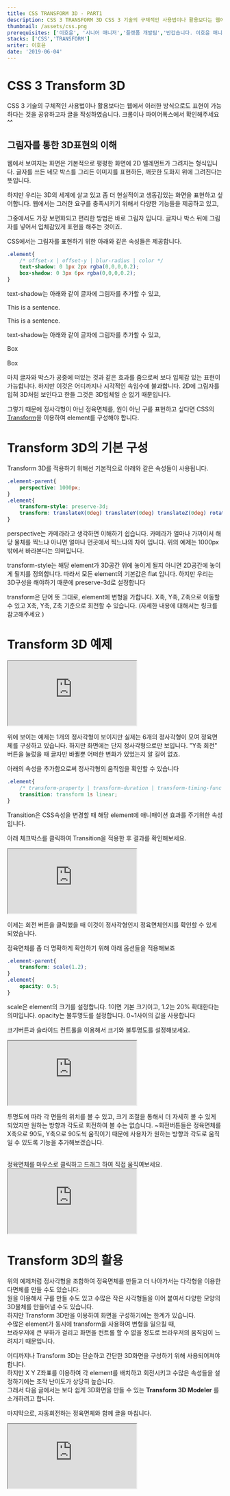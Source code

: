 ---
title: CSS TRANSFORM 3D - PART1
description: CSS 3 TRANSFORM 3D CSS 3 기술의 구체적인 사용법이나 활용보다는 웹에서 이러한 방식으로도 표현이 가능하다는 것을 공유하고자 글을 작성하였습니다
thumbnail: /assets/css.png
prerequisites: ['이호윤', '시니어 매니저','플랫폼 개발팀','반갑습니다. 이호윤 매니저입니다. 저는 유비케어에서 프론트엔드 개발을 담당하고 있습니다. 동물과 최신 기술에 관심이 많습니다.']
stacks: ['CSS','TRANSFORM']
writer: 이호윤
date: '2019-06-04'
---


# CSS 3 Transform 3D

CSS 3 기술의 구체적인 사용법이나 활용보다는 웹에서 이러한 방식으로도 표현이 가능하다는 것을 공유하고자 글을 작성하였습니다. 크롬이나 파이어폭스에서 확인해주세요 ^^

<h2><span style={{"borderBottom":"3px solid rgba(200,200,210,0.8)"}}>그림자</span>를 통한 3D표현의 이해</h2>

웹에서 보여지는 화면은 기본적으로 평평한 화면에 2D 엘레먼트가 그려지는 형식입니다.
글자를 쓰든 네모 박스를 그리든 이미지를 표현하든, 깨끗한 도화지 위에 그려진다는 뜻입니다.

하지만 우리는 3D의 세계에 살고 있고 좀 더 현실적이고 생동감있는 화면을 표현하고 싶어합니다.
웹에서는 그러한 요구를 충족시키기 위해서 다양한 기능들을 제공하고 있고,

<p>그중에서도 가장 보편화되고 편리한 방법은 바로 <span style={{"borderBottom":"1px solid rgba(200,200,210,0.8)"}}>그림자</span> 입니다. 글자나 박스 뒤에 그림자를 넣어서 입체감있게 표현을 해주는 것이죠.</p>

CSS에서는 그림자를 표현하기 위한 아래와 같은 속성들은 제공합니다.

```css
.element{
    /* offset-x | offset-y | blur-radius | color */
    text-shadow: 0 1px 2px rgba(0,0,0,0.2);
    box-shadow: 0 3px 6px rgba(0,0,0,0.2);
}
```

text-shadow는 아래와 같이 글자에 그림자를 추가할 수 있고,

<div className="ex-box">
    <p className="ex-txt1">This is a sentence.</p>
    <p className="ex-txt1 shadow">This is a sentence.</p>
</div>

text-shadow는 아래와 같이 글자에 그림자를 추가할 수 있고,
<div className="ex-box2">
    <div className="ex-box1">Box</div>
    &nbsp;&nbsp;
    <div className="ex-box1 shadow">Box</div>
</div>

마치 글자와 박스가 공중에 떠있는 것과 같은 효과를 줌으로써 보다 입체감 있는 표현이 가능합니다.
하지만 이것은 어디까지나 시각적인 속임수에 불과합니다.
2D에 그림자를 입혀 3D처럼 보인다고 한들 그것은 3D입체일 순 없기 때문입니다.


<p>그렇기 때문에  
정사각형이 아닌 정육면체를, 원이 아닌 구를 표현하고 싶다면  
CSS의 <span><a className="a-custom" href="https://developer.mozilla.org/ko/docs/Web/CSS/CSS_Transforms">Transform</a></span>을 이용하여 element를 구성해야 합니다.</p>


# Transform 3D의 기본 구성

Transform 3D를 적용하기 위해선 기본적으로 아래와 같은 속성들이 사용됩니다.
```css
.element-parent{
    perspective: 1000px;
}
.element{
    transform-style: preserve-3d;
    transform: translateX(0deg) translateY(0deg) translateZ(0deg) rotateX(0deg) rotateY(180deg) rotateZ(0deg);
}

```

perspective는 카메라라고 생각하면 이해하기 쉽습니다.
카메라가 얼마나 가까이서 해당 물체를 찍느냐 아니면 얼마나 먼곳에서 찍느냐의 차이 입니다.
위의 예제는 1000px 밖에서 바라본다는 의미입니다.

transform-style는 해당 element가 3D공간 위에 놓이게 될지 아니면 2D공간에 놓이게 될지를 정의합니다.
따라서 모든 element의 기본값은 flat 입니다. 하지만 우리는 3D구성을 해야하기 때문에 preserve-3d로 설정합니다

transform은 단어 뜻 그대로, element에 변형을 가합니다.
X축, Y축, Z축으로 이동할 수 있고
X축, Y축, Z축 기준으로 회전할 수 있습니다.
(자세한 내용에 대해서는 링크를 참고해주세요 )

# Transform 3D 예제

<iframe src="http://tech.ubcare.co.kr/assets/posting/20190604/p1.html"></iframe>


위에 보이는 예제는 1개의 정사각형이 보이지만 실제는 6개의 정사각형이 모여 정육면체를 구성하고 있습니다.
하지만 화면에는 단지 정사각형으로만 보입니다.
"Y축 회전" 버튼을 눌렀을 때 글자만 바뀔뿐 어떠한 변화가 있었는지 알 길이 없죠.

아래의 속성을 추가함으로써 정사각형의 움직임을 확인할 수 있습니다

```css
.element{
    /* transform-property | transform-duration | transform-timing-func */
    transition: transform 1s linear;
}
```

Transition은 CSS속성을 변경할 때 해당 element에 애니매이션 효과를 주기위한 속성입니다.

아래 체크박스를 클릭하여 Transition을 적용한 후 결과를 확인해보세요.

<iframe src="http://tech.ubcare.co.kr/assets/posting/20190604/p2.html"></iframe>

이제는 회전 버튼을 클릭했을 때 이것이 정사각형인지 정육면체인지를 확인할 수 있게 되었습니다.

정육면체를 좀 더 명확하게 확인하기 위해 아래 옵션들을 적용해보죠

```css
.element-parent{
    transform: scale(1.2);
}
.element{
    opacity: 0.5;
}
```

scale은 element의 크기를 설정합니다. 1이면 기본 크기이고, 1.2는 20% 확대한다는 의미입니다.
opacity는 불투명도를 설정합니다. 0~1사이의 값을 사용합니다

<p><span className="red-button">크기</span>버튼과 슬라이드 컨트롤을 이용해서 크기와 불투명도를 설정해보세요.</p>
<iframe src="http://tech.ubcare.co.kr/assets/posting/20190604/p3.html"></iframe>

<p>투명도에 따라 각 면들의 위치를 볼 수 있고, 크기 조절을 통해서 더 자세히 볼 수 있게 되었지만
원하는 방향과 각도로 회전하여 볼 수는 없습니다.
<span className="red-button">~회전</span>버튼들은 정육면체를 X축으로 90도, Y축으로 90도씩 움직이기 때문에
사용자가 원하는 방향과 각도로 움직일 수 있도록 기능을 추가해보겠습니다.</p>

<br/>
정육면체를 마우스로 클릭하고 드래그 하여 직접 움직여보세요.

<iframe src="http://tech.ubcare.co.kr/assets/posting/20190604/p4.html"></iframe>

# Transform 3D의 활용

위의 예제처럼 정사각형을 조합하여 정육면체를 만들고 더 나아가서는 다각형을 이용한 다면체를 만들 수도 있습니다.  
원을 이용해서 구를 만들 수도 있고 수많은 작은 사각형들을 이어 붙여서 다양한 모양의 3D물체를 만들어낼 수도 있습니다.  
하지만 Transform 3D만을 이용하여 화면을 구성하기에는 한계가 있습니다.  
수많은 element가 동시에 transform을 사용하여 변형을 일으킬 때,  
브라우저에 큰 부하가 걸리고 화면을 컨트롤 할 수 없을 정도로 브라우저의 움직임이 느려지기 때문입니다.  

어디까지나 Transform 3D는 단순하고 간단한 3D화면을 구성하기 위해 사용되어져야 합니다.  
하지만 X Y Z좌표를 이용하여 각 element를 배치하고 회전시키고 수많은 속성들을 설정하기에는 조작 난이도가 상당히 높습니다.  
그래서 다음 글에서는 보다 쉽게 3D화면을 만들 수 있는 **Transform 3D Modeler** 를 소개하려고 합니다.

마지막으로, 자동회전하는 정육면체와 함께 글을 마칩니다.


<iframe src="http://tech.ubcare.co.kr/assets/posting/20190604/p5.html"></iframe>


